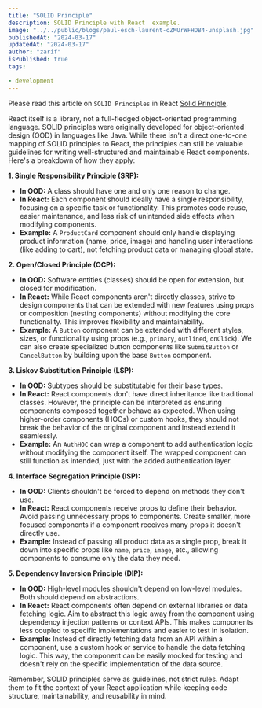 ```yaml
---
title: "SOLID Principle"
description: SOLID Principle with React  example.
image: "../../public/blogs/paul-esch-laurent-oZMUrWFHOB4-unsplash.jpg"
publishedAt: "2024-03-17"
updatedAt: "2024-03-17"
author: "zarif"
isPublished: true
tags:

- development
---
```


<div style={{ textAlign: 'left' }}>

Please read this article on `SOLID Principles` in React [Solid Principle](https://blog.stackademic.com/react-native-masters-solid-principles-in-react-react-native-a1b8df8d261d).

React itself is a library, not a full-fledged object-oriented programming language. SOLID principles were originally developed for object-oriented design (OOD) in languages like Java. While there isn't a direct one-to-one mapping of SOLID principles to React, the principles can still be valuable guidelines for writing well-structured and maintainable React components. Here's a breakdown of how they apply:

**1. Single Responsibility Principle (SRP):**

- **In OOD:** A class should have one and only one reason to change.
- **In React:** Each component should ideally have a single responsibility, focusing on a specific task or functionality. This promotes code reuse, easier maintenance, and less risk of unintended side effects when modifying components.
- **Example:** A `ProductCard` component should only handle displaying product information (name, price, image) and handling user interactions (like adding to cart), not fetching product data or managing global state.

**2. Open/Closed Principle (OCP):**

- **In OOD:** Software entities (classes) should be open for extension, but closed for modification.
- **In React:** While React components aren't directly classes, strive to design components that can be extended with new features using props or composition (nesting components) without modifying the core functionality. This improves flexibility and maintainability.
- **Example:** A `Button` component can be extended with different styles, sizes, or functionality using props (e.g., `primary`, `outlined`, `onClick`). We can also create specialized button components like `SubmitButton` or `CancelButton` by building upon the base `Button` component.

**3. Liskov Substitution Principle (LSP):**

- **In OOD:** Subtypes should be substitutable for their base types.
- **In React:** React components don't have direct inheritance like traditional classes. However, the principle can be interpreted as ensuring components composed together behave as expected. When using higher-order components (HOCs) or custom hooks, they should not break the behavior of the original component and instead extend it seamlessly.
- **Example:** An `AuthHOC` can wrap a component to add authentication logic without modifying the component itself. The wrapped component can still function as intended, just with the added authentication layer.

**4. Interface Segregation Principle (ISP):**

- **In OOD:** Clients shouldn't be forced to depend on methods they don't use.
- **In React:** React components receive props to define their behavior. Avoid passing unnecessary props to components. Create smaller, more focused components if a component receives many props it doesn't directly use.
- **Example:** Instead of passing all product data as a single prop, break it down into specific props like `name`, `price`, `image`, etc., allowing components to consume only the data they need.

**5. Dependency Inversion Principle (DIP):**

- **In OOD:** High-level modules shouldn't depend on low-level modules. Both should depend on abstractions.
- **In React:** React components often depend on external libraries or data fetching logic. Aim to abstract this logic away from the component using dependency injection patterns or context APIs. This makes components less coupled to specific implementations and easier to test in isolation.
- **Example:** Instead of directly fetching data from an API within a component, use a custom hook or service to handle the data fetching logic. This way, the component can be easily mocked for testing and doesn't rely on the specific implementation of the data source.

Remember, SOLID principles serve as guidelines, not strict rules. Adapt them to fit the context of your React application while keeping code structure, maintainability, and reusability in mind.
</div>
